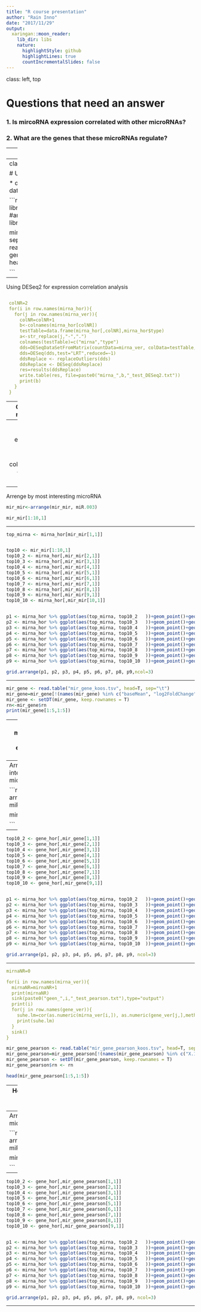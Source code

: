 ```yaml
---
title: "R course presentation"
author: "Rain Inno"
date: "2017/11/29"
output:
  xaringan::moon_reader:
    lib_dir: libs
    nature:
      highlightStyle: github
      highlightLines: true
      countIncrementalSlides: false
---
```


class: left, top

# Questions that need an answer

### 1. Is mircoRNA expression correlated with other microRNAs?
### 2. What are the genes that these microRNAs regulate?

---
class: left, top

# Used dataset

### 1. MicroRNA sequences n=50
### 2. RNA sequences n=1000


---
class: left, top

# Used packages

* dplyr
* tidyverse
* stringr
* data.table
* ggplot2
* DESeq2

```r
library(dplyr)
library(tidyverse)
library(stringr)
require(DESeq2) #analysis itself
library(data.table)
library(ggplot2)
library(gridExtra)


mirna_hor=read.table("mirna_hor.txt", sep="\t", header=T)
mirna_ver<-read.table("mirna_ver.txt",header=T)
gene_ver<-read.table("gene_ver.txt", header=T)
gene_hor = t(gene_ver)


```

---
Using DESeq2 for expression correlation analysis
```yaml

 colNR=2
 for(i in row.names(mirna_hor)){
   for(j in row.names(mirna_ver)){
     colNR=colNR+1
     b<-colnames(mirna_hor[colNR])
     testTable=data.frame(mirna_hor[,colNR],mirna_hor$type)
     a<-str_replace(j,"-",".")
     colnames(testTable)=c("mirna","type")
     dds=DESeqDataSetFromMatrix(countData=mirna_ver, colData=testTable, design=~type+mirna)
     dds=DESeq(dds,test="LRT",reduced=~1)
     ddsReplace <- replaceOutliers(dds)
     ddsReplace <- DESeq(ddsReplace)
     res=results(ddsReplace)
     write.table(res, file=paste0("mirna_",b,"_test_DESeq2.txt"))
     print(b)
   }
 }

```

---
Combine all results files

```yaml
 failid=list.files()
 koik_andmed=read.table(fail, header=T)
 for (fail in failid) {
   id=unlist(strsplit(fail, "[_]"))[2]
   print(id)
   andmed=read.table(fail, header=T)
   colnames(andmed)[colnames(andmed)=="padj"]<-id
   koik_andmed=cbind(koik_andmed, andmed[6])
 }
 
 write.table(koik_andmed, "mir_mir_koos.tsv", sep="\t", row.names=T, quote=F)
 
mir_mir <- read.table("mir_mir_koos.tsv", head=T)
mir_mir <- mir_mir[!(names(mir_mir) %in% c("baseMean", "log2FoldChange", "lfcSE", "stat", "pvalue", "padj"))]
mir_mir <- setDT(mir_mir, keep.rownames = T)
```
```r

mir_mir <- read.table("mir_mir_koos.tsv", head=T)
mir_mir <- mir_mir[!(names(mir_mir) %in% c("baseMean", "log2FoldChange", "lfcSE", "stat", "pvalue", "padj"))]
mir_mir <- setDT(mir_mir, keep.rownames = T)
print(mir_mir[1:5,1:5])


```

---
How many microRNAs expression is correlated

```r

colSums(mir_mir < 0.00005)

```
---
Arrenge by most interesting microRNA

```r

mir_mir<-arrange(mir_mir, miR.003)

mir_mir[1:10,1]

```


---

```r

top_mirna <- mirna_hor[mir_mir[1,1]]


top10 <- mir_mir[1:10,1]
top10_2 <- mirna_hor[,mir_mir[2,1]]
top10_3 <- mirna_hor[,mir_mir[3,1]]
top10_4 <- mirna_hor[,mir_mir[4,1]]
top10_5 <- mirna_hor[,mir_mir[5,1]]
top10_6 <- mirna_hor[,mir_mir[6,1]]
top10_7 <- mirna_hor[,mir_mir[7,1]]
top10_8 <- mirna_hor[,mir_mir[8,1]]
top10_9 <- mirna_hor[,mir_mir[9,1]]
top10_10 <- mirna_hor[,mir_mir[10,1]]


p1 <- mirna_hor %>% ggplot(aes(top_mirna, top10_2 	))+geom_point()+geom_smooth(method="lm")
p2 <- mirna_hor %>% ggplot(aes(top_mirna, top10_3 	))+geom_point()+geom_smooth(method="lm")
p3 <- mirna_hor %>% ggplot(aes(top_mirna, top10_4 	))+geom_point()+geom_smooth(method="lm")
p4 <- mirna_hor %>% ggplot(aes(top_mirna, top10_5 	))+geom_point()+geom_smooth(method="lm")
p5 <- mirna_hor %>% ggplot(aes(top_mirna, top10_6 	))+geom_point()+geom_smooth(method="lm")
p6 <- mirna_hor %>% ggplot(aes(top_mirna, top10_7 	))+geom_point()+geom_smooth(method="lm")
p7 <- mirna_hor %>% ggplot(aes(top_mirna, top10_8 	))+geom_point()+geom_smooth(method="lm")
p8 <- mirna_hor %>% ggplot(aes(top_mirna, top10_9 	))+geom_point()+geom_smooth(method="lm")
p9 <- mirna_hor %>% ggplot(aes(top_mirna, top10_10 	))+geom_point()+geom_smooth(method="lm")

```

```r

grid.arrange(p1, p2, p3, p4, p5, p6, p7, p8, p9,ncol=3)

```

---

```r

mir_gene <- read.table("mir_gene_koos.tsv", head=T, sep="\t")
mir_gene=mir_gene[!(names(mir_gene) %in% c("baseMean", "log2FoldChange", "lfcSE", "stat", "pvalue", "padj"))]
mir_gene <- setDT(mir_gene, keep.rownames = T)
rn<-mir_gene$rn
print(mir_gene[1:5,1:5])


```

---
How many microRNA and genes expression is correlated

```r

colSums(mir_gene < 0.005)

```
---
Arrenge by most interesting microRNA

```r

mir_gene<-arrange(mir_gene, miR.003)

mir_gene[1:10,1]

```

---

```r

top10_2 <- gene_hor[,mir_gene[1,1]]
top10_3 <- gene_hor[,mir_gene[2,1]]
top10_4 <- gene_hor[,mir_gene[3,1]]
top10_5 <- gene_hor[,mir_gene[4,1]]
top10_6 <- gene_hor[,mir_gene[5,1]]
top10_7 <- gene_hor[,mir_gene[6,1]]
top10_8 <- gene_hor[,mir_gene[7,1]]
top10_9 <- gene_hor[,mir_gene[8,1]]
top10_10 <- gene_hor[,mir_gene[9,1]]


p1 <- mirna_hor %>% ggplot(aes(top_mirna, top10_2 	))+geom_point()+geom_smooth(method="lm")
p2 <- mirna_hor %>% ggplot(aes(top_mirna, top10_3 	))+geom_point()+geom_smooth(method="lm")
p3 <- mirna_hor %>% ggplot(aes(top_mirna, top10_4 	))+geom_point()+geom_smooth(method="lm")
p4 <- mirna_hor %>% ggplot(aes(top_mirna, top10_5 	))+geom_point()+geom_smooth(method="lm")
p5 <- mirna_hor %>% ggplot(aes(top_mirna, top10_6 	))+geom_point()+geom_smooth(method="lm")
p6 <- mirna_hor %>% ggplot(aes(top_mirna, top10_7 	))+geom_point()+geom_smooth(method="lm")
p7 <- mirna_hor %>% ggplot(aes(top_mirna, top10_8 	))+geom_point()+geom_smooth(method="lm")
p8 <- mirna_hor %>% ggplot(aes(top_mirna, top10_9 	))+geom_point()+geom_smooth(method="lm")
p9 <- mirna_hor %>% ggplot(aes(top_mirna, top10_10 	))+geom_point()+geom_smooth(method="lm")

```

```r

grid.arrange(p1, p2, p3, p4, p5, p6, p7, p8, p9, ncol=3)

```
---

```yaml
mirnaNR=0

for(i in row.names(mirna_ver)){
  mirnaNR=mirnaNR+1
  print(mirnaNR)
  sink(paste0("geen_",i,"_test_pearson.txt"),type="output")
  print(i)
  for(j in row.names(gene_ver)){
    suhe.lm=cor(as.numeric(mirna_ver[i,]), as.numeric(gene_ver[j,],method="pearson"))
    print(suhe.lm)
  }
  sink()
}
```


```r

mir_gene_pearson <- read.table("mir_gene_pearson_koos.tsv", head=T, sep="\t")
mir_gene_pearson=mir_gene_pearson[!(names(mir_gene_pearson) %in% c("X.1.", "miR.001.1"))]
mir_gene_pearson <- setDT(mir_gene_pearson, keep.rownames = T)
mir_gene_pearson$rn <- rn

head(mir_gene_pearson[1:5,1:5])


```

---
How many microRNA and genes expression is negatively correlated

```r

colSums(mir_gene_pearson < 0)

```
---
Arrenge by most interesting microRNA

```r

mir_gene_pearson<-arrange(mir_gene_pearson, miR.003)

mir_gene_pearson[1:10,1:4]

```

---

```r

top10_2 <- gene_hor[,mir_gene_pearson[1,1]]
top10_3 <- gene_hor[,mir_gene_pearson[2,1]]
top10_4 <- gene_hor[,mir_gene_pearson[3,1]]
top10_5 <- gene_hor[,mir_gene_pearson[4,1]]
top10_6 <- gene_hor[,mir_gene_pearson[5,1]]
top10_7 <- gene_hor[,mir_gene_pearson[6,1]]
top10_8 <- gene_hor[,mir_gene_pearson[7,1]]
top10_9 <- gene_hor[,mir_gene_pearson[8,1]]
top10_10 <- gene_hor[,mir_gene_pearson[9,1]]


p1 <- mirna_hor %>% ggplot(aes(top_mirna, top10_2 	))+geom_point()+geom_smooth(method="lm")
p2 <- mirna_hor %>% ggplot(aes(top_mirna, top10_3 	))+geom_point()+geom_smooth(method="lm")
p3 <- mirna_hor %>% ggplot(aes(top_mirna, top10_4 	))+geom_point()+geom_smooth(method="lm")
p4 <- mirna_hor %>% ggplot(aes(top_mirna, top10_5 	))+geom_point()+geom_smooth(method="lm")
p5 <- mirna_hor %>% ggplot(aes(top_mirna, top10_6 	))+geom_point()+geom_smooth(method="lm")
p6 <- mirna_hor %>% ggplot(aes(top_mirna, top10_7 	))+geom_point()+geom_smooth(method="lm")
p7 <- mirna_hor %>% ggplot(aes(top_mirna, top10_8 	))+geom_point()+geom_smooth(method="lm")
p8 <- mirna_hor %>% ggplot(aes(top_mirna, top10_9 	))+geom_point()+geom_smooth(method="lm")
p9 <- mirna_hor %>% ggplot(aes(top_mirna, top10_10 	))+geom_point()+geom_smooth(method="lm")

```

```r

grid.arrange(p1, p2, p3, p4, p5, p6, p7, p8, p9, ncol=3)

```
---